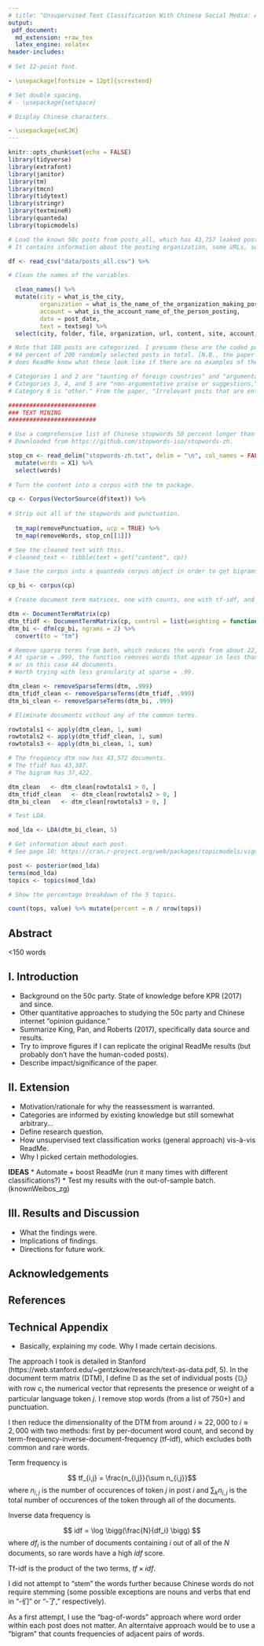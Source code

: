 ```yaml
---
# title: "Unsupervised Text Classification With Chinese Social Media: An Extension of King, Pan, and Roberts (2017)"
output:
 pdf_document:
  md_extension: +raw_tex
  latex_engine: xelatex
header-includes:
  
# Set 12-point font.

- \usepackage[fontsize = 12pt]{scrextend}

# Set double spacing.
# - \usepackage{setspace}

# Display Chinese characters.

- \usepackage{xeCJK}
---
```


```r
knitr::opts_chunk$set(echo = FALSE)
library(tidyverse)
library(extrafont)
library(janitor)
library(tm)
library(tmcn)
library(tidytext)
library(stringr)
library(textmineR)
library(quanteda)
library(topicmodels)
```

```r

# Load the known 50c posts from posts_all, which has 43,757 leaked posts from the Zhanggong Internet Propaganda Department.
# It contains information about the posting organization, some URLs, some account names, post date, and text of the post.

df <- read_csv("data/posts_all.csv") %>% 

# Clean the names of the variables.

  clean_names() %>% 
  mutate(city = what_is_the_city,
         organization = what_is_the_name_of_the_organization_making_posts,
         account = what_is_the_account_name_of_the_person_posting,
         date = post_date,
         text = textseg) %>% 
  select(city, folder, file, organization, url, content, site, account, date, category, text)

# Note that 188 posts are categorized. I presume these are the coded posts that the human coders agreed upon, approximately
# 94 percent of 200 randomly selected posts in total. [N.B., the paper says 93 percent.] It's strange that there are no examples of 1, 2, or 6 (other). How
# does ReadMe know what these look like if there are no examples of them?

# Categories 1 and 2 are "taunting of foreign countries" and "argumentative praise or criticism," respectively.
# Categories 3, 4, and 5 are "non-argumentative praise or suggestions," "factual reporting," and "cheerleading for China," respectively.
# Category 6 is "other." From the paper, "Irrelevant posts that are entirely personal, commercial (such as ads), jokes, or empty posts that forward information not included. This category is removed and conditioned on in all analyses in this article."

#########################
### TEXT MINING
#########################

# Use a comprehensive list of Chinese stopwords 50 percent longer than what's in the tmcn package.
# Downloaded from https://github.com/stopwords-iso/stopwords-zh.

stop_cn <- read_delim("stopwords-zh.txt", delim = "\n", col_names = FALSE) %>% 
  mutate(words = X1) %>% 
  select(words)
  
# Turn the content into a corpus with the tm package.

cp <- Corpus(VectorSource(df$text)) %>% 
  
# Strip out all of the stopwords and punctuation.
  
  tm_map(removePunctuation, ucp = TRUE) %>% 
  tm_map(removeWords, stop_cn[[1]])

# See the cleaned text with this.
# cleaned_text <- tibble(text = get("content", cp))

# Save the corpus into a quanteda corpus object in order to get bigrams.

cp_bi <- corpus(cp)

# Create document term matrices, one with counts, one with tf-idf, and one with bigrams.

dtm <- DocumentTermMatrix(cp)
dtm_tfidf <- DocumentTermMatrix(cp, control = list(weighting = function(x) weightTfIdf(x, normalize = FALSE)))
dtm_bi <- dfm(cp_bi, ngrams = 2) %>% 
  convert(to = "tm")

# Remove sparse terms from both, which reduces the words from about 22,000 to 2,000.
# At sparse = .999, the function removes words that appear in less than 1 in every 1,000 documents,
# or in this case 44 documents.
# Worth trying with less granularity at sparse = .99.

dtm_clean <- removeSparseTerms(dtm, .999)
dtm_tfidf_clean <- removeSparseTerms(dtm_tfidf, .999)
dtm_bi_clean <- removeSparseTerms(dtm_bi, .999)

# Eliminate documents without any of the common terms.

rowtotals1 <- apply(dtm_clean, 1, sum)
rowtotals2 <- apply(dtm_tfidf_clean, 1, sum)
rowtotals3 <- apply(dtm_bi_clean, 1, sum)

# The frequency dtm now has 43,572 documents.
# The tfidf has 43,387.
# The bigram has 37,422.

dtm_clean   <- dtm_clean[rowtotals1 > 0, ]
dtm_tfidf_clean   <- dtm_clean[rowtotals2 > 0, ]
dtm_bi_clean   <- dtm_clean[rowtotals3 > 0, ]

# Test LDA.

mod_lda <- LDA(dtm_bi_clean, 5)

# Get information about each post.
# See page 10: https://cran.r-project.org/web/packages/topicmodels/vignettes/topicmodels.pdf

post <- posterior(mod_lda)
terms(mod_lda)
topics <- topics(mod_lda)

# Show the percentage breakdown of the 5 topics.

count(tops, value) %>% mutate(percent = n / nrow(tops))

```


\begin{centering}
{\Large 
DRAFT

Unsupervised Text Classification With Chinese Social Media

An Extension of King, Pan, and Roberts (2017)

}
\end{centering}

## Abstract
<150 words

## I. Introduction
* Background on the 50c party. State of knowledge before KPR (2017) and since.
* Other quantitative approaches to studying the 50c party and Chinese internet “opinion guidance.”
* Summarize King, Pan, and Roberts (2017), specifically data source and results.
* Try to improve figures if I can replicate the original ReadMe results (but probably don’t have the human-coded posts).
* Describe impact/significance of the paper.

## II. Extension

* Motivation/rationale for why the reassessment is warranted.
* Categories are informed by existing knowledge but still somewhat arbitrary…
* Define research question.
* How unsupervised text classification works (general approach) vis-à-vis ReadMe.
* Why I picked certain methodologies.

**IDEAS**
* Automate + boost ReadMe (run it many times with different classifications?)
* Test my results with the out-of-sample batch. (knownWeibos_zg)

## III. Results and Discussion
* What the findings were.
* Implications of findings.
* Directions for future work.

## Acknowledgements

## References

\pagebreak

## Technical Appendix

* Basically, explaining my code. Why I made certain decisions.

The approach I took is detailed in Stanford (https://web.stanford.edu/~gentzkow/research/text-as-data.pdf, 5). In the document term matrix (DTM), I define $\mathbb{D}$ as the set of individual posts {$\mathbb{D}_i$} with row $c_i$ the numerical vector that represents the presence or weight of a particular language token $j$. I remove stop words (from a list of 750+) and punctuation.

I then reduce the dimensionality of the DTM from around $i \approx 22,000$ to $i \approx 2,000$ with two methods: first by per-document word count, and second by term-frequency-inverse-document-frequency (tf-idf), which excludes both common and rare words.

Term frequency is

$$ tf_{i,j} = \frac{n_{i,j}}{\sum n_{i,j}}$$
where $n_{i,j}$ is the number of occurences of token $j$ in post $i$ and $\sum_k n_{i,j}$ is the total number of occurences of the token through all of the documents.

Inverse data frequency is

$$ idf = \log \bigg(\frac{N}{df_i} \bigg) $$
where $df_i$ is the number of documents containing $i$ out of all of the $N$ documents, so rare words have a high $idf$ score.

Tf-idf is the product of the two terms, $tf \times idf$.

I did not attempt to "stem" the words further because Chinese words do not require stemming (some possible exceptions are nouns and verbs that end in "-们" or "-了," respectively).

As a first attempt, I use the "bag-of-words" approach where word order within each post does not matter. An alterntaive approach would be to use a "bigram" that counts frequencies of adjacent pairs of words.


